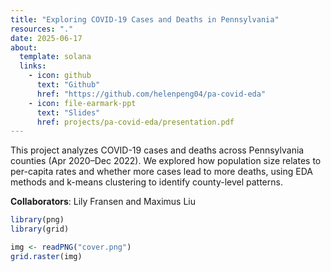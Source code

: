 ```yaml
---
title: "Exploring COVID-19 Cases and Deaths in Pennsylvania"
resources: "."
date: 2025-06-17
about: 
  template: solana
  links:
    - icon: github
      text: "Github"
      href: "https://github.com/helenpeng04/pa-covid-eda"
    - icon: file-earmark-ppt
      text: "Slides"
      href: projects/pa-covid-eda/presentation.pdf
---
```


This project analyzes COVID-19 cases and deaths across Pennsylvania counties (Apr 2020–Dec 2022). We explored how population size relates to per-capita rates and whether more cases lead to more deaths, using EDA methods and k-means clustering to identify county-level patterns.

**Collaborators**: Lily Fransen and Maximus Liu

```r
library(png)  
library(grid)

img <- readPNG("cover.png")
grid.raster(img)
```
